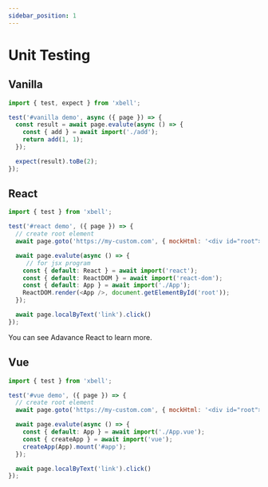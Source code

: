 ```yaml
---
sidebar_position: 1
---
```


# Unit Testing

## Vanilla

```javascript
import { test, expect } from 'xbell';

test('#vanilla demo', async ({ page }) => {
  const result = await page.evalute(async () => {
    const { add } = await import('./add');
    return add(1, 1);
  });

  expect(result).toBe(2);
});


```

## React
```javascript
import { test } from 'xbell';

test('#react demo', ({ page }) => {
  // create root element
  await page.goto('https://my-custom.com', { mockHtml: '<div id="root"></div>' });

  await page.evalute(async () => {
     // for jsx program
    const { default: React } = await import('react'); 
    const { default: ReactDOM } = await import('react-dom');
    const { default: App } = await import('./App');
    ReactDOM.render(<App />, document.getElementById('root'));
  });

  await page.localByText('link').click()
});
```

You can see Adavance React to learn more.

## Vue

```javascript
import { test } from 'xbell';

test('#vue demo', ({ page }) => {
  // create root element
  await page.goto('https://my-custom.com', { mockHtml: '<div id="root"></div>' });

  await page.evalute(async () => {
    const { default: App } = await import('./App.vue');
    const { createApp } = await import('vue');
    createApp(App).mount('#app');
  });

  await page.localByText('link').click()
});
```
